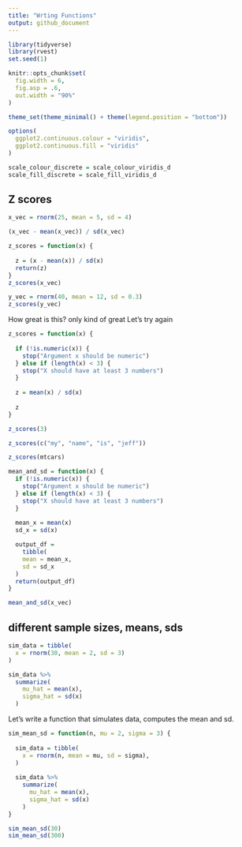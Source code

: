 ```yaml
---
title: "Wrting Functions"
output: github_document
---
```


```r
library(tidyverse)
library(rvest)
set.seed(1)

knitr::opts_chunk$set(
  fig.width = 6,
  fig.asp = .6,
  out.width = "90%"
)

theme_set(theme_minimal() + theme(legend.position = "bottom"))

options(
  ggplot2.continuous.colour = "viridis",
  ggplot2.continuous.fill = "viridis"
)

scale_colour_discrete = scale_colour_viridis_d
scale_fill_discrete = scale_fill_viridis_d
```


## Z scores
```r
x_vec = rnorm(25, mean = 5, sd = 4)

(x_vec - mean(x_vec)) / sd(x_vec)
```


```r
z_scores = function(x) {
  
  z = (x - mean(x)) / sd(x)
  return(z)
}
z_scores(x_vec)

y_vec = rnorm(40, mean = 12, sd = 0.3)
z_scores(y_vec)
```

How great is this?
only kind of great
Let's try again
```r
z_scores = function(x) {
  
  if (!is.numeric(x)) {
    stop("Argument x should be numeric")
  } else if (length(x) < 3) {
    stop("X should have at least 3 numbers")
  }
  
  z = mean(x) / sd(x)
  
  z
}
```


```r
z_scores(3)

z_scores(c("my", "name", "is", "jeff"))

z_scores(mtcars)
```



```r
mean_and_sd = function(x) {
  if (!is.numeric(x)) {
    stop("Argument x should be numeric")
  } else if (length(x) < 3) {
    stop("X should have at least 3 numbers")
  }
  
  mean_x = mean(x)
  sd_x = sd(x)

  output_df = 
    tibble(
    mean = mean_x, 
    sd = sd_x
  )
  return(output_df)
}

mean_and_sd(x_vec)
```

## different sample sizes, means, sds

```r
sim_data = tibble(
  x = rnorm(30, mean = 2, sd = 3)
)

sim_data %>% 
  summarize(
    mu_hat = mean(x),
    sigma_hat = sd(x)
  )
```

Let's write a function that simulates data, computes the mean and sd.

```r
sim_mean_sd = function(n, mu = 2, sigma = 3) {
  
  sim_data = tibble(
    x = rnorm(n, mean = mu, sd = sigma),
  )
  
  sim_data %>% 
    summarize(
      mu_hat = mean(x),
      sigma_hat = sd(x)
    )
}

sim_mean_sd(30)
sim_mean_sd(300)
```







